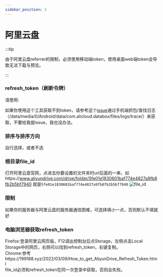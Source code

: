 ```yaml
---
sidebar_position: 3
---
```


# 阿里云盘

:::tip

由于阿里云盘referrer的限制，必须使用移动端token，使用桌面web端token会导致无法下载与预览。

:::

### refresh_token（刷新令牌）
请使用:


<AliToken/>

如果你使用这个工具获取不到token，请参考这个[issue](https://github.com/Xhofe/alist/issues/88)通过手机端抓包/查找日志（/data/media/0/Android/data/com.alicloud.databox/files/logs/trace/）来获取，不要给我提issue，我也没办法。

### 排序与排序方向
自行选择，或者不选
### 根目录file_id
打开阿里云盘官网，点进去你要设置的文件夹时url后面的一串，如https://www.aliyundrive.com/drive/folder/5fe01e1830601baf774e4827a9fb8fb2b5bf7940 就是`5fe01e1830601baf774e4827a9fb8fb2b5bf7940`
![file_id](https://store.heytapimage.com/cdo-portal/feedback/202111/24/e69c2d064d6794fc008c7ba1588707da.png)

### 限制
如果你的服务器与阿里云盘的服务器通信困难，可选择填小一点，否则默认不填就好

### 电脑浏览器获取refresh_token
Firefox:登录阿里云网页版，F12调出控制台后点Storage，左侧点击Local Storage中的网页，右侧可以找到refresh_token，右键复制。  
Chrome:参考https://199188.xyz/2022/03/09/How_to_get_AliyunDrive_Refresh_Token.html   
file_id必须和refresh_token在同一次登录中获取，否则会失败。  

